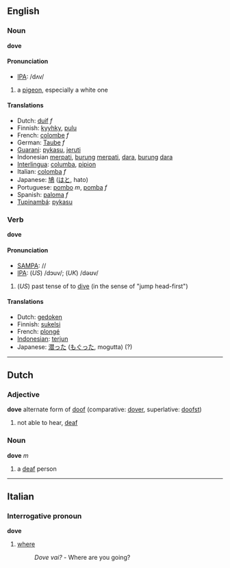 ==English==
=== Noun ===
'''dove'''

====Pronunciation====
*[[w:IPA|IPA]]: /dʌv/

# a [[pigeon]], especially a white one

==== Translations ====
*Dutch: [[duif]] ''f''
*Finnish: [[kyyhky]], [[pulu]]
*French: [[colombe]] ''f''
*German: [[Taube]] ''f''
*[[Guarani]]: [[pykasu]], [[jeruti]]
*Indonesian [[merpati]], [[burung]] [[merpati]], [[dara]], [[burung]] [[dara]]
*[[Interlingua]]: [[columba]], [[pipion]]
*Italian: [[colomba]] ''f''
*Japanese: [[鳩]] ([[はと]], hato)
*Portuguese: [[pombo]] ''m'', [[pomba]] ''f''
*Spanish: [[paloma]] ''f''
*[[Tupinambá]]: [[pykasu]]

=== Verb ===
'''dove'''

==== Pronunciation ====
*[[w:SAMPA|SAMPA]]: //
*[[w:IPA|IPA]]: (''US'') /dɔuv/; (''UK'') /dəʊv/

# (''US'') past tense of to [[dive]] (in the sense of "jump head-first")

==== Translations ====
*Dutch: [[gedoken]]
*Finnish: [[sukelsi]]
*French: [[plongé]]
*[[Indonesian]]: [[terjun]]
*Japanese: [[潜った]] ([[もぐった]], mogutta) (?)

----
==Dutch==
=== Adjective ===
'''dove''' alternate form of [[doof]] (comparative: [[dover]], superlative: [[doofst]])

# not able to hear, [[deaf]]

=== Noun ===
'''dove''' ''m''

# a [[deaf]] person

----
==Italian==
=== Interrogative pronoun === <!--or just "adverb"?-->
'''dove'''

# [[where]]
#:''Dove vai?'' - Where are you going?